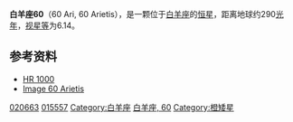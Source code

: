 {{Starbox short |
| name=白羊座60<br>60 Arietis
| epoch=[[J2000.0|J2000.0]]
| constell=[[白羊座|白羊座]]
| 星官=
| ra= 03<sup>h</sup> 20<sup>m</sup> 25.5738<sup>s</sup>
| dec= +25° 39' 45.862"
| spectral=K3III
| appmag_v=6.142
| dist_ly=290 ± 30
| dist_pc=89 ± 8
| names=[[GCRV|GCRV]] 1848, [[Bright_Star_Catalogue|HR]] 1000, [[Tycho_Catalogue|TYC]] 1788-1347-1, [[Astronomische_Gesellschaft_Katalog|AG]]+25 291, [[IRAS|IRAS]] 03174+2528, [[UBV_Photoelectric_Photometry_Catalogue|UBV M]] 9450, [[AGKR|AGKR]] 2935, [[Guide_Star_Catalog|GSC]] 01788-01347, [[2MASS|2MASS]] J03202557+2539460, [[Yale_Observatory_Zone_Catalog|YZ]] 25 982, [[Durchmusterung|BD]]+25 536, [[Henry_Draper_Catalogue|HD]] 20663, [[PPM_Star_Catalogue|PPM]] 92405, [[Yale_Observatory_Zone_Catalog|YZ]] 0 411, [[Boss_General_Catalogue|GC]] 3987, [[Hipparcos_Input_Catalogue|HIC]] 15557, [[Smithsonian_Astrophysical_Observatory_Star_Catalog|SAO]] 75875, [[GCRV|GCRV]] 53977, [[Hipparcos_Catalogue|HIP]] 15557  
| Simbad = HD+20663
}}
'''白羊座60'''（60 Ari, 60 Arietis），是一颗位于[[白羊座|白羊座]]的[[恒星|恒星]]，距离地球约290[[光年|光年]]，[[视星等|视星等]]为6.14。

==参考资料==
* [http://webviz.u-strasbg.fr/viz-bin/VizieR-S?HR%201000 HR 1000] {{Wayback|url=http://webviz.u-strasbg.fr/viz-bin/VizieR-S?HR%201000 |date=20200915154047 }}
* [http://aladin.u-strasbg.fr/AladinPreview?-c=03+20+25.5738%2B25+39+45.862&ident=*++60+Ari&submit=Aladin+previewer Image 60 Arietis]

{{Stars of Aries}}
[[Category:HD和HDE天體|020663]]
[[Category:HIP天體|015557]]
[[Category:白羊座|Category:白羊座]]
[[Category:佛氏天體|白羊座, 60]]
[[Category:橙矮星|Category:橙矮星]]